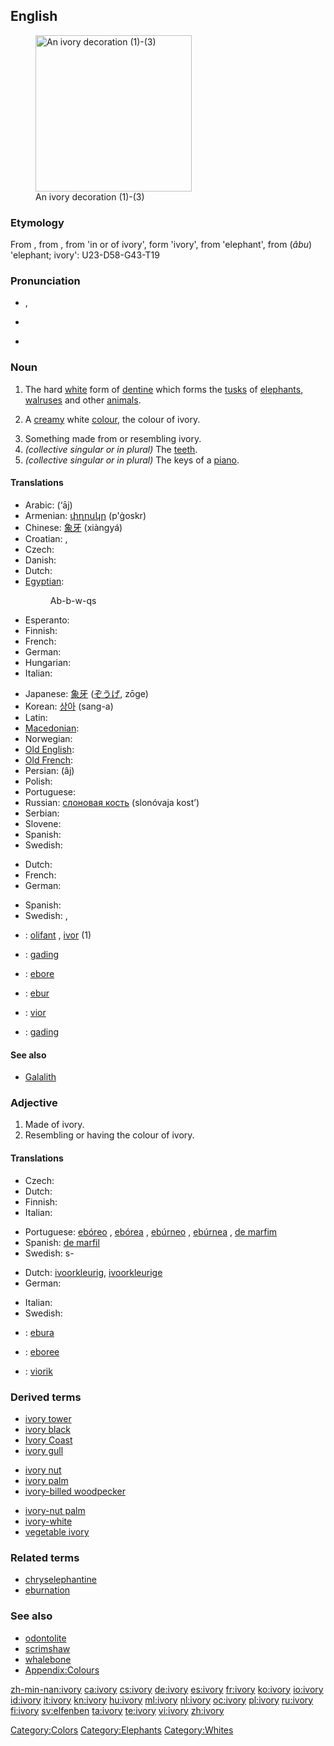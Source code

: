 {{wikipedia}}
==English==
[[Image:Ivory_decoration.jpg|thumb|right|250px|An ivory decoration (1)-(3)]]

===Etymology===
From {{etyl|xno}} {{term|ivorie|lang=xno}}, from {{etyl|ONF.}} {{term|ivurie|lang=fro}}, from {{etyl|la}} {{term|eboreus}} 'in or of ivory', form {{term|ebur}} 'ivory', from {{etyl|cop}} {{rfscript|Coptic}} {{term||tr=ebu|sc=Copt|lang=cop}} 'elephant', from {{etyl|egy}} {{term|ȝbw|alt=bw|sc=Egyp}} (''âbu'') 'elephant; ivory': <hiero>U23-D58-G43-T19</hiero>

===Pronunciation===
* {{IPA|/ˈaɪvəri/}}, {{SAMPA|/"aIv(@)ri/}}
* {{audio|En-us-ivory.ogg|Audio (US)}}

* {{hyphenation|i|vo|ry}}

===Noun===
{{en-noun|ivor|ies|-}}

# {{uncountable}} The hard [[white]] form of [[dentine]] which forms the [[tusk]]s of [[elephant]]s, [[walrus]]es and other [[animal]]s.
# A [[cream]]y white [[color|colour]], the colour of ivory.
#: {{color panel|FFFFF0}}
# Something made from or resembling ivory.
# ''(collective singular or in plural)'' The [[teeth]].
# ''(collective singular or in plural)'' The keys of a [[piano]].

====Translations====
{{trans-top|material}}
* Arabic: {{Arab|[[عاج]]}} (‘āj) {{m}}
* Armenian: [[փղոսկր]] (p'ġoskr)
* Chinese: [[象牙]] (xiàngyá)
* Croatian: {{t-|hr|slonovača|f|alt=slònovača}}, {{t-|hr|bjelokost|f|alt=bjȅlokōst}}
* Czech: {{t+|cs|slonovina|f}}
* Danish: {{t+|da|elfenben|n}}
* Dutch: {{t+|nl|ivoor|n}}
* [[Egyptian]]: {{tø|egy|ȝbw|alt=bw|sc=Egyp}}
*: <hiero>Ab-b-w-qs</hiero>
* Esperanto: {{t-|eo|eburo|xs=Esperanto}}
* Finnish: {{t+|fi|norsunluu}}
* French: {{t+|fr|ivoire|m}}
* German: {{t+|de|Elfenbein|n}}
* Hungarian: {{t+|hu|elefántcsont}}
* Italian: {{t+|it|avorio|m}}
{{trans-mid}}
* Japanese: [[象牙]] ([[ぞうげ]], zōge)
* Korean: [[상아]] (sang-a)
* Latin: {{t+|la|ebur|n}}
* [[Macedonian]]: {{t|mk|слонова коска|f|tr=slónova kóska}}
* Norwegian: {{t-|no|elfenben}}
* [[Old English]]: {{t-|ang|elpendban|n|alt=elpendbān|xs=Old English}}
* [[Old French]]: {{tø|fro|olifan|m}}
* Persian: {{fa-Arab|[[عاج]]}} (âj)
* Polish: {{t+|pl|kość słoniowa|f}}
* Portuguese: {{t+|pt|marfim|m}}
* Russian: [[слоновая кость]] (slonóvaja kost’) {{f}}
* Serbian: {{t-|sr|slonovača|f}}
* Slovene: {{t+|sl|slonovina|f}}
* Spanish: {{t+|es|marfil|m}}
* Swedish: {{t+|sv|elfenben|n}}
{{trans-bottom}}

{{trans-top|colour}}
* Dutch: {{t+|nl|ivoorkleur|f}}
* French: {{t|fr|ivoire}}
* German: {{t+|de|Elfenbein|n}}
{{trans-mid}}
* Spanish: {{t+|es|ebúrneo}}
* Swedish: {{t|sv|elfenbensfärg|c}}, {{t|sv|elfenbensvitt|n}}
{{trans-bottom}}

{{checktrans}}
<!--Remove this section once all of the translations below have been moved into the tables above.-->
* {{ttbc|Breton}}: [[olifant]] {{m}}, [[ivor]] {{m}} (1)
* {{ttbc|Indonesian}}: [[gading]]
* {{ttbc|Interlingua}}: [[ebore]]
* {{ttbc|Latin}}: [[ebur]]
* {{ttbc|Volapük}}: [[vior]]
* {{ttbc|Malay}}: [[gading]]

====See also====
* [[Galalith]]

===Adjective===
{{en-adj|-}}

# Made of ivory.
# Resembling or having the colour of ivory.

====Translations====
{{trans-top|made of ivory}}
* Czech: {{t-|cs|slonovinový|m}}
* Dutch: {{t-|nl|ivoren}}
* Finnish: {{t+|fi|norsunluinen}}
* Italian: {{t+|it|eburneo}}
{{trans-mid}}
* Portuguese: [[ebóreo]] {{m}}, [[ebórea]] {{f}}, [[ebúrneo]] {{m}}, [[ebúrnea]] {{f}}, [[de marfim]]
* Spanish: [[de marfil]]
* Swedish: {{t+|sv|elfenben}}s-
{{trans-bottom}}

{{trans-top|having colour of ivory}}
* Dutch: [[ivoorkleurig]], [[ivoorkleurige]]
* German: {{t+|de|elfenbeinfarben}}
{{trans-mid}}
* Italian: {{t+|it|eburneo}}
* Swedish: {{t|sv|elfenbensfärgad}}
{{trans-bottom}}

{{checktrans}}
<!--Remove this section once all of the translations below have been moved into the tables above.-->
* {{ttbc|Esperanto}}: [[ebura]]
* {{ttbc|Interlingua}}: [[eboree]]
* {{ttbc|Volapük}}: [[viorik]]

===Derived terms===
{{top3}}
* [[ivory tower]]
* [[ivory black]]
* [[Ivory Coast]]
* [[ivory gull]]
{{mid3}}
* [[ivory nut]]
* [[ivory palm]]
* [[ivory-billed woodpecker]]
{{mid3}}
* [[ivory-nut palm]]
* [[ivory-white]]
* [[vegetable ivory]]
{{bottom}}

===Related terms===
* [[chryselephantine]]
* [[eburnation]]

===See also===
* [[odontolite]]
* [[scrimshaw]]
* [[whalebone]]
* [[Appendix:Colours]]

[[Category:Colors]]
[[Category:Elephants]]
[[Category:Whites]]

[[zh-min-nan:ivory]]
[[ca:ivory]]
[[cs:ivory]]
[[de:ivory]]
[[es:ivory]]
[[fr:ivory]]
[[ko:ivory]]
[[io:ivory]]
[[id:ivory]]
[[it:ivory]]
[[kn:ivory]]
[[hu:ivory]]
[[ml:ivory]]
[[nl:ivory]]
[[oc:ivory]]
[[pl:ivory]]
[[ru:ivory]]
[[fi:ivory]]
[[sv:elfenben]]
[[ta:ivory]]
[[te:ivory]]
[[vi:ivory]]
[[zh:ivory]]